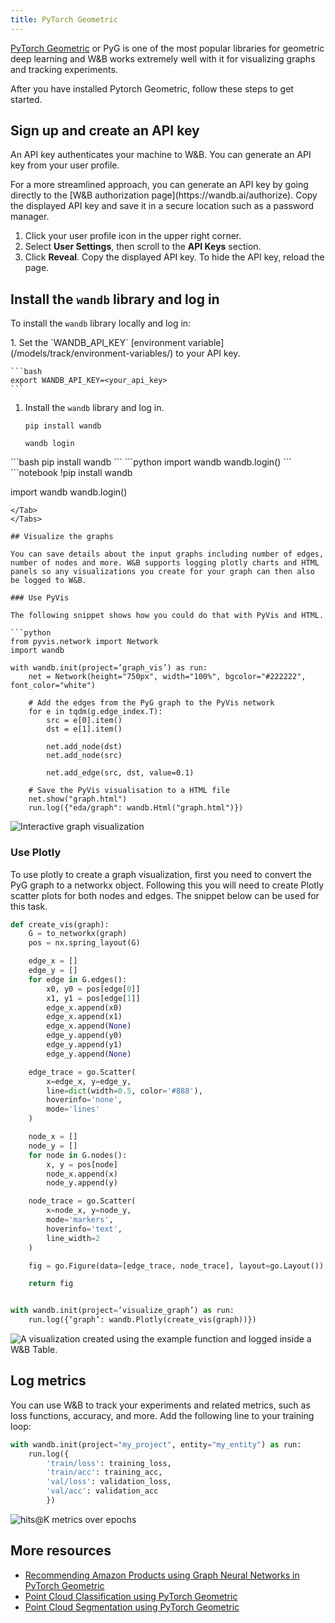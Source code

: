 ```yaml
---
title: PyTorch Geometric
---
```

[PyTorch Geometric](https://github.com/pyg-team/pytorch_geometric) or PyG is one of the most popular libraries for geometric deep learning and W&B works extremely well with it for visualizing graphs and tracking experiments. 

After you have installed Pytorch Geometric, follow these steps to get started.

## Sign up and create an API key

An API key authenticates your machine to W&B. You can generate an API key from your user profile.

<Note>
For a more streamlined approach, you can generate an API key by going directly to the [W&B authorization page](https://wandb.ai/authorize). Copy the displayed API key and save it in a secure location such as a password manager.
</Note>

1. Click your user profile icon in the upper right corner.
1. Select **User Settings**, then scroll to the **API Keys** section.
1. Click **Reveal**. Copy the displayed API key. To hide the API key, reload the page.

## Install the `wandb` library and log in

To install the `wandb` library locally and log in:

<Tabs>
<Tab title="Command Line">
1. Set the `WANDB_API_KEY` [environment variable](/models/track/environment-variables/) to your API key.

    ```bash
    export WANDB_API_KEY=<your_api_key>
    ```

1. Install the `wandb` library and log in.



    ```shell
    pip install wandb

    wandb login
    ```
</Tab>
<Tab title="Python">
```bash
pip install wandb
```
```python
import wandb
wandb.login()
```
</Tab>
<Tab title="Python notebook">
```notebook
!pip install wandb

import wandb
wandb.login()
```
</Tab>
</Tabs>

## Visualize the graphs

You can save details about the input graphs including number of edges, number of nodes and more. W&B supports logging plotly charts and HTML panels so any visualizations you create for your graph can then also be logged to W&B.

### Use PyVis

The following snippet shows how you could do that with PyVis and HTML.

```python
from pyvis.network import Network
import wandb

with wandb.init(project=’graph_vis’) as run:
    net = Network(height="750px", width="100%", bgcolor="#222222", font_color="white")

    # Add the edges from the PyG graph to the PyVis network
    for e in tqdm(g.edge_index.T):
        src = e[0].item()
        dst = e[1].item()

        net.add_node(dst)
        net.add_node(src)
        
        net.add_edge(src, dst, value=0.1)

    # Save the PyVis visualisation to a HTML file
    net.show("graph.html")
    run.log({"eda/graph": wandb.Html("graph.html")})
```

<Frame>
    <img src="/images/integrations/pyg_graph_wandb.png" alt="Interactive graph visualization"  />
</Frame>

### Use Plotly

To use plotly to create a graph visualization, first you need to convert the PyG graph to a networkx object. Following this you will need to create Plotly scatter plots for both nodes and edges. The snippet below can be used for this task.

```python
def create_vis(graph):
    G = to_networkx(graph)
    pos = nx.spring_layout(G)

    edge_x = []
    edge_y = []
    for edge in G.edges():
        x0, y0 = pos[edge[0]]
        x1, y1 = pos[edge[1]]
        edge_x.append(x0)
        edge_x.append(x1)
        edge_x.append(None)
        edge_y.append(y0)
        edge_y.append(y1)
        edge_y.append(None)

    edge_trace = go.Scatter(
        x=edge_x, y=edge_y,
        line=dict(width=0.5, color='#888'),
        hoverinfo='none',
        mode='lines'
    )

    node_x = []
    node_y = []
    for node in G.nodes():
        x, y = pos[node]
        node_x.append(x)
        node_y.append(y)

    node_trace = go.Scatter(
        x=node_x, y=node_y,
        mode='markers',
        hoverinfo='text',
        line_width=2
    )

    fig = go.Figure(data=[edge_trace, node_trace], layout=go.Layout())

    return fig


with wandb.init(project=’visualize_graph’) as run:
    run.log({‘graph’: wandb.Plotly(create_vis(graph))})
```

<Frame>
    <img src="/images/integrations/pyg_graph_plotly.png" alt="A visualization created using the example function and logged inside a W&B Table."  />
</Frame>

## Log metrics

You can use W&B to track your experiments and related metrics, such as loss functions, accuracy, and more. Add the following line to your training loop:

```python
with wandb.init(project="my_project", entity="my_entity") as run:
    run.log({
        'train/loss': training_loss,
        'train/acc': training_acc,
        'val/loss': validation_loss,
        'val/acc': validation_acc
        })
```

<Frame>
    <img src="/images/integrations/pyg_metrics.png" alt="hits@K metrics over epochs"  />
</Frame>

## More resources

- [Recommending Amazon Products using Graph Neural Networks in PyTorch Geometric](https://wandb.ai/manan-goel/gnn-recommender/reports/Recommending-Amazon-Products-using-Graph-Neural-Networks-in-PyTorch-Geometric--VmlldzozMTA3MzYw#what-does-the-data-look-like?)
- [Point Cloud Classification using PyTorch Geometric](https://wandb.ai/geekyrakshit/pyg-point-cloud/reports/Point-Cloud-Classification-using-PyTorch-Geometric--VmlldzozMTExMTE3)
- [Point Cloud Segmentation using PyTorch Geometric](https://wandb.ai/wandb/point-cloud-segmentation/reports/Point-Cloud-Segmentation-using-Dynamic-Graph-CNN--VmlldzozMTk5MDcy)